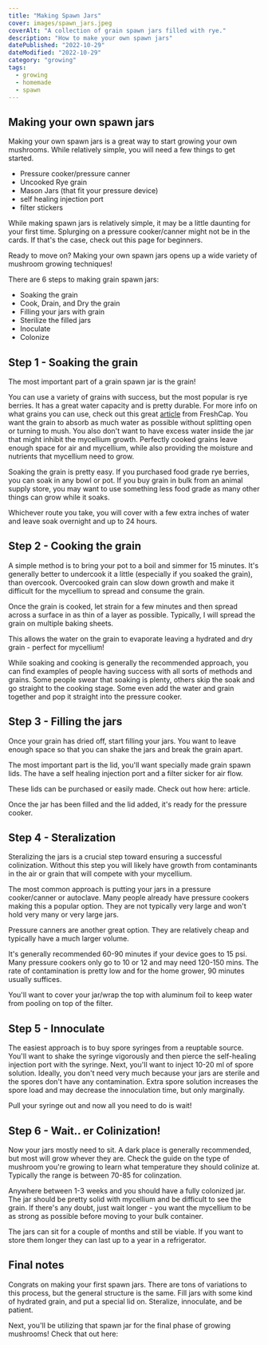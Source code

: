```yaml
---
title: "Making Spawn Jars"
cover: images/spawn_jars.jpeg
coverAlt: "A collection of grain spawn jars filled with rye."
description: "How to make your own spawn jars"
datePublished: "2022-10-29"
dateModified: "2022-10-29"
category: "growing"
tags:
  - growing
  - homemade
  - spawn
---
```

## Making your own spawn jars

Making your own spawn jars is a great way to start growing your own mushrooms. While relatively simple, you will need a few things to get started.

- Pressure cooker/pressure canner
- Uncooked Rye grain
- Mason Jars (that fit your pressure device)
- self healing injection port
- filter stickers

While making spawn jars is relatively simple, it may be a little daunting for your first time. Splurging on a pressure cooker/canner might not be in the cards. If that's the case, check out this page for beginners.

Ready to move on? Making your own spawn jars opens up a wide variety of mushroom growing techniques!

There are 6 steps to making grain spawn jars:
- Soaking the grain
- Cook, Drain, and Dry the grain
- Filling your jars with grain
- Sterilize the filled jars
- Inoculate
- Colonize

## Step 1 - Soaking the grain

The most important part of a grain spawn jar is the grain!

You can use a variety of grains with success, but the most popular is rye berries. It has a great water capacity and is pretty durable. For more info on what grains you can use, check out this great [article](https://learn.freshcap.com/learn/different-types-of-grain-spawn/) from FreshCap.
You want the grain to absorb as much water as possible without splitting open or turning to mush. You also don't want to have excess water inside the jar that might inhibit the mycellium growth.
Perfectly cooked grains leave enough space for air and mycellium, while also providing the moisture and nutrients that mycellium need to grow.

Soaking the grain is pretty easy. If you purchased food grade rye berries, you can soak in any bowl or pot. If you buy grain in bulk from an animal supply store, you may want to use something less food grade as many other things can grow while it soaks.

Whichever route you take, you will cover with a few extra inches of water and leave soak overnight and up to 24 hours.

## Step 2 - Cooking the grain

A simple method is to bring your pot to a boil and simmer for 15 minutes. It's generally better to undercook it a little (especially if you soaked the grain), than overcook. Overcooked grain can slow down growth and make it difficult for the mycellium to spread and consume the grain.

Once the grain is cooked, let strain for a few minutes and then spread across a surface in as thin of a layer as possible. Typically, I will spread the grain on multiple baking sheets.

This allows the water on the grain to evaporate leaving a hydrated and dry grain - perfect for mycellium!

While soaking and cooking is generally the recommended approach, you can find examples of people having success with all sorts of methods and grains. Some people swear that soaking is plenty, others skip the soak and go straight to the cooking stage. Some even add the water and grain together and pop it straight into the pressure cooker.


## Step 3 - Filling the jars

Once your grain has dried off, start filling your jars. You want to leave enough space so that you can shake the jars and break the grain apart.

The most important part is the lid, you'll want specially made grain spawn lids. The have a self healing injection port and a filter sicker for air flow.

These lids can be purchased or easily made. Check out how here: article.

Once the jar has been filled and the lid added, it's ready for the pressure cooker.

## Step 4 - Steralization

Steralizing the jars is a crucial step toward ensuring a successful colinization. Without this step you will likely have growth from contaminants in the air or grain that will compete with your mycellium.

The most common approach is putting your jars in a pressure cooker/canner or autoclave. Many people already have pressure cookers making this a popular option. They are not typically very large and won't hold very many or very large jars.

Pressure canners are another great option. They are relatively cheap and typically have a much larger volume.

It's generally recommended 60-90 minutes if your device goes to 15 psi. Many pressure cookers only go to 10 or 12 and may need 120-150 mins. The rate of contamination is pretty low and for the home grower, 90 minutes usually suffices.

You'll want to cover your jar/wrap the top with aluminum foil to keep water from pooling on top of the filter.

## Step 5 - Innoculate

The easiest approach is to buy spore syringes from a reuptable source. You'll want to shake the syringe vigorously and then pierce the self-healing injection port with the syringe.
Next, you'll want to inject 10-20 ml of spore solution. Ideally, you don't need very much because your jars are sterile and the spores don't have any contamination. Extra spore solution increases the spore load and may decrease the innoculation time, but only marginally.

Pull your syringe out and now all you need to do is wait!

## Step 6 - Wait.. er Colinization!

Now your jars mostly need to sit. A dark place is generally recommended, but most will grow whever they are. Check the guide on the type of mushroom you're growing to learn what temperature they should colinize at. Typically the range is between 70-85 for colinzation.

Anywhere between 1-3 weeks and you should have a fully colonized jar. The jar should be pretty solid with mycellium and be difficult to see the grain. If there's any doubt, just wait longer - you want the mycellium to be as strong as possible before moving to your bulk container.

The jars can sit for a couple of months and still be viable. If you want to store them longer they can last up to a year in a refrigerator.

## Final notes

Congrats on making your first spawn jars. There are tons of variations to this process, but the general structure is the same. Fill jars with some kind of hydrated grain, and put a special lid on. Steralize, innoculate, and be patient.

Next, you'll be utilizing that spawn jar for the final phase of growing mushrooms! Check that out here:

